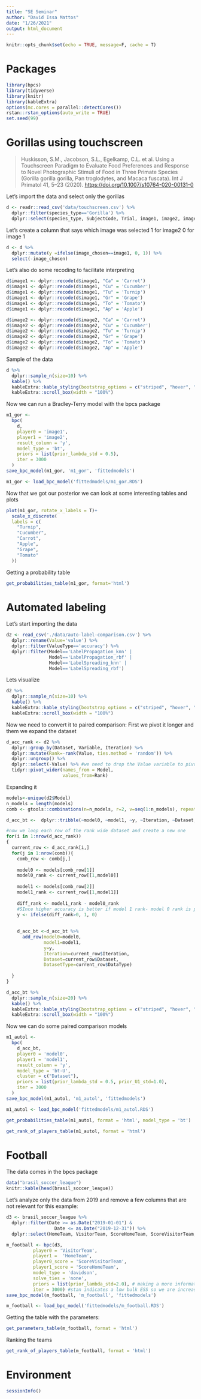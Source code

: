 ```yaml
---
title: "SE Seminar"
author: "David Issa Mattos"
date: "1/26/2021"
output: html_document
---
```


```r
knitr::opts_chunk$set(echo = TRUE, message=F, cache = T)
```

# Packages

```r
library(bpcs)
library(tidyverse)
library(knitr)
library(kableExtra)
options(mc.cores = parallel::detectCores())
rstan::rstan_options(auto_write = TRUE)
set.seed(99)
```

# Gorillas using touchscreen

> Huskisson, S.M., Jacobson, S.L., Egelkamp, C.L. et al. Using a Touchscreen Paradigm to Evaluate Food Preferences and Response to Novel Photographic Stimuli of Food in Three Primate Species (Gorilla gorilla gorilla, Pan troglodytes, and Macaca fuscata). Int J Primatol 41, 5--23 (2020). <https://doi.org/10.1007/s10764-020-00131-0>

Let's import the data and select only the gorillas

```r
d <- readr::read_csv('data/touchscreen.csv') %>% 
  dplyr::filter(species_type=='Gorilla') %>% 
  dplyr::select(species_type, SubjectCode, Trial, image1, image2, image_chosen)
```

Let's create a column that says which image was selected 1 for image2 0 for image 1

```r
d <- d %>% 
  dplyr::mutate(y =ifelse(image_chosen==image1, 0, 1)) %>% 
  select(-image_chosen)
```

Let's also do some recoding to facilitate interpreting

```r
d$image1 <- dplyr::recode(d$image1, "Ca" = 'Carrot')
d$image1 <- dplyr::recode(d$image1, "Cu" = 'Cucumber')
d$image1 <- dplyr::recode(d$image1, "Tu" = 'Turnip')
d$image1 <- dplyr::recode(d$image1, "Gr" = 'Grape')
d$image1 <- dplyr::recode(d$image1, "To" = 'Tomato')
d$image1 <- dplyr::recode(d$image1, "Ap" = 'Apple')

d$image2 <- dplyr::recode(d$image2, "Ca" = 'Carrot')
d$image2 <- dplyr::recode(d$image2, "Cu" = 'Cucumber')
d$image2 <- dplyr::recode(d$image2, "Tu" = 'Turnip')
d$image2 <- dplyr::recode(d$image2, "Gr" = 'Grape')
d$image2 <- dplyr::recode(d$image2, "To" = 'Tomato')
d$image2 <- dplyr::recode(d$image2, "Ap" = 'Apple')
```

Sample of the data

```r
d %>% 
  dplyr::sample_n(size=10) %>% 
  kable() %>% 
  kableExtra::kable_styling(bootstrap_options = c("striped", "hover", "condensed", "responsive")) %>%
  kableExtra::scroll_box(width = "100%")
```

Now we can run a Bradley-Terry model with the bpcs package

```r
m1_gor <-
  bpc(
    d,
    player0 = 'image1',
    player1 = 'image2',
    result_column = 'y',
    model_type = 'bt',
    priors = list(prior_lambda_std = 0.5),
    iter = 3000
  )
save_bpc_model(m1_gor, 'm1_gor', 'fittedmodels')
```

```r
m1_gor <- load_bpc_model('fittedmodels/m1_gor.RDS')
```

Now that we got our posterior we can look at some interesting tables and plots

```r
plot(m1_gor, rotate_x_labels = T)+
  scale_x_discrete(
  labels = c(
    "Turnip",
    "Cucumber",
    "Carrot",
    "Apple",
    "Grape",
    "Tomato"
  ))
```

Getting a probability table

```r
get_probabilities_table(m1_gor, format='html')
```

# Automated labeling

Let's start importing the data

```r
d2 <- read_csv('./data/auto-label-comparison.csv') %>%
  dplyr::rename(Value='value') %>% 
  dplyr::filter(ValueType=='accuracy') %>% 
  dplyr::filter(Model=='LabelPropagation_knn' | 
                Model=='LabelPropagation_rbf' |
                Model=='LabelSpreading_knn' |
                Model=='LabelSpreading_rbf')
```

Lets visualize

```r
d2 %>% 
  dplyr::sample_n(size=10) %>% 
  kable() %>% 
  kableExtra::kable_styling(bootstrap_options = c("striped", "hover", "condensed", "responsive")) %>%
  kableExtra::scroll_box(width = "100%")
```

Now we need to convert it to paired comparison: First we pivot it longer and them we expand the dataset

```r
d_acc_rank <- d2 %>% 
  dplyr::group_by(Dataset, Variable, Iteration) %>%
  dplyr::mutate(Rank=-rank(Value, ties.method = 'random')) %>% 
  dplyr::ungroup() %>% 
  dplyr::select(-Value) %>% #we need to drop the Value variable to pivot wider
  tidyr::pivot_wider(names_from = Model,
                     values_from=Rank)
```

Expanding it

```r
models<-unique(d2$Model)
n_models = length(models)
comb <- gtools::combinations(n=n_models, r=2, v=seq(1:n_models), repeats.allowed = F) #all teh paired combinations

d_acc_bt <-  dplyr::tribble(~model0, ~model1, ~y, ~Iteration, ~Dataset, ~DatasetType)

#now we loop each row of the rank wide dataset and create a new one
for(i in 1:nrow(d_acc_rank))
{
  current_row <- d_acc_rank[i,]
  for(j in 1:nrow(comb)){
    comb_row <- comb[j,]
    
    model0 <- models[comb_row[1]]
    model0_rank <- current_row[[1,model0]]
    
    model1 <- models[comb_row[2]]
    model1_rank <- current_row[[1,model1]]
    
    diff_rank <- model1_rank - model0_rank
    #SInce higher accuracy is better if model 1 rank- model 0 rank is positive than model1 wins and y=1 else y=0
    y <- ifelse(diff_rank>0, 1, 0) 
    
    
    d_acc_bt <-d_acc_bt %>%  
      add_row(model0=model0,
              model1=model1,
              y=y,
              Iteration=current_row$Iteration,
              Dataset=current_row$Dataset,
              DatasetType=current_row$DataType)
    
  }
}
```

```r
d_acc_bt %>% 
  dplyr::sample_n(size=20) %>% 
  kable() %>% 
  kableExtra::kable_styling(bootstrap_options = c("striped", "hover", "condensed", "responsive")) %>%
  kableExtra::scroll_box(width = "100%")
```

Now we can do some paired comparison models

```r
m1_autol <-
  bpc(
    d_acc_bt,
    player0 = 'model0',
    player1 = 'model1',
    result_column = 'y',
    model_type = 'bt-U',
    cluster = c("Dataset"),
    priors = list(prior_lambda_std = 0.5, prior_U1_std=1.0),
    iter = 3000
  )
save_bpc_model(m1_autol, 'm1_autol', 'fittedmodels')
```

```r
m1_autol <- load_bpc_model('fittedmodels/m1_autol.RDS')
```

```r
get_probabilities_table(m1_autol, format = 'html', model_type = 'bt')
```

```r
get_rank_of_players_table(m1_autol, format = 'html')
```

# Football

The data comes in the bpcs package

```r
data("brasil_soccer_league")
knitr::kable(head(brasil_soccer_league))
```

Let's analyze only the data from 2019 and remove a few columns that are not relevant for this example:

```r
d3 <- brasil_soccer_league %>%
  dplyr::filter(Date >= as.Date("2019-01-01") &
                  Date <= as.Date("2019-12-31")) %>%
  dplyr::select(HomeTeam, VisitorTeam, ScoreHomeTeam, ScoreVisitorTeam, Round) 
```

```r
m_football <- bpc(d3, 
          player0 = 'VisitorTeam', 
          player1 =  'HomeTeam', 
          player0_score = 'ScoreVisitorTeam',
          player1_score = 'ScoreHomeTeam',
          model_type = 'davidson',
          solve_ties = 'none',
          priors = list(prior_lambda_std=2.0), # making a more informative prior to improve convergence
          iter = 3000) #stan indicates a low bulk ESS so we are increasing the number of iterations
save_bpc_model(m_football, 'm_football', 'fittedmodels')
```

```r
m_football <- load_bpc_model('fittedmodels/m_football.RDS')
```

Getting the table with the parameters:

```r
get_parameters_table(m_football, format = 'html')
```

Ranking the teams

```r
get_rank_of_players_table(m_football, format = 'html')
```

# Environment

```r
sessionInfo()
```
